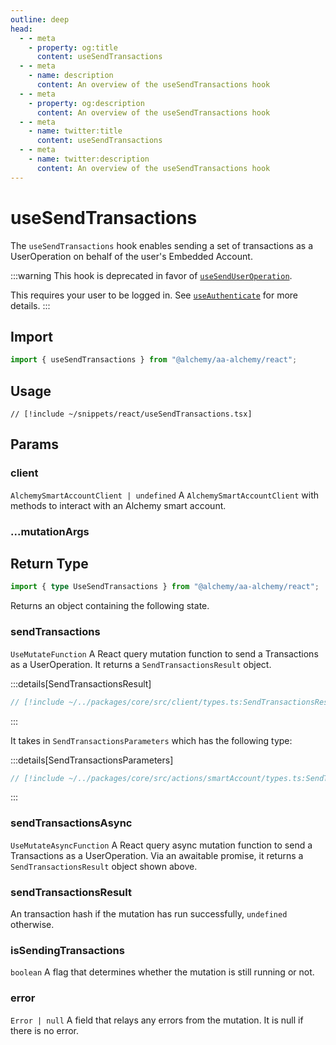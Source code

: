 ```yaml
---
outline: deep
head:
  - - meta
    - property: og:title
      content: useSendTransactions
  - - meta
    - name: description
      content: An overview of the useSendTransactions hook
  - - meta
    - property: og:description
      content: An overview of the useSendTransactions hook
  - - meta
    - name: twitter:title
      content: useSendTransactions
  - - meta
    - name: twitter:description
      content: An overview of the useSendTransactions hook
---
```


# useSendTransactions

The `useSendTransactions` hook enables sending a set of transactions as a UserOperation on behalf of the user's Embedded Account.

:::warning
This hook is deprecated in favor of [`useSendUserOperation`](/react/useSendUserOperation).

This requires your user to be logged in. See [`useAuthenticate`](/react/useAuthenticate) for more details.
:::

## Import

```ts
import { useSendTransactions } from "@alchemy/aa-alchemy/react";
```

## Usage

```tsx [useSendTransactions.tsx]
// [!include ~/snippets/react/useSendTransactions.tsx]
```

## Params

### client

`AlchemySmartAccountClient | undefined`
A `AlchemySmartAccountClient` with methods to interact with an Alchemy smart account.

### ...mutationArgs


<BaseHookMutationArgs />

## Return Type

```ts
import { type UseSendTransactions } from "@alchemy/aa-alchemy/react";
```

Returns an object containing the following state.

### sendTransactions

`UseMutateFunction`
A React query mutation function to send a Transactions as a UserOperation. It returns a `SendTransactionsResult` object.

:::details[SendTransactionsResult]

```ts [types.ts]
// [!include ~/../packages/core/src/client/types.ts:SendTransactionsResult]
```

:::

It takes in `SendTransactionsParameters` which has the following type:

:::details[SendTransactionsParameters]

```ts [types.ts]
// [!include ~/../packages/core/src/actions/smartAccount/types.ts:SendTransactionsParameters]
```

:::

### sendTransactionsAsync

`UseMutateAsyncFunction`
A React query async mutation function to send a Transactions as a UserOperation. Via an awaitable promise, it returns a `SendTransactionsResult` object shown above.

### sendTransactionsResult

An transaction hash if the mutation has run successfully, `undefined` otherwise.

### isSendingTransactions

`boolean`
A flag that determines whether the mutation is still running or not.

### error

`Error | null`
A field that relays any errors from the mutation. It is null if there is no error.
